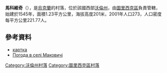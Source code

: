 {{coord|50|55|1|N|24|43|23|E|scale:30000|display=title}}

'''馬科維奇'''（{{lang-uk|Маковичі}}），是[[烏克蘭|烏克蘭]]的村落，位於該國西部[[沃倫州|沃倫州]]，由[[圖里西克區|圖里西克區]]負責管轄，始建於1545年，面積1.23平方公里，海拔高度201米，2001年人口273，人口密度每平方公里221.77人。

==參考資料==
*[http://gska2.rada.gov.ua/pls/z7502/A005?rdat1=13.05.2010&rf7571=4949 картка]{{dead link|date=2018年5月 |bot=InternetArchiveBot |fix-attempted=yes }}
* [http://weather.in.ua/ua/volynskaja/14410 Погода в селі Маковичі] {{Wayback|url=http://weather.in.ua/ua/volynskaja/14410 |date=20111219095242 }}

[[Category:沃倫州村落|Category:沃倫州村落]]
[[Category:圖里西克區村落|Category:圖里西克區村落]]


{{Volyn-geo-stub}}
